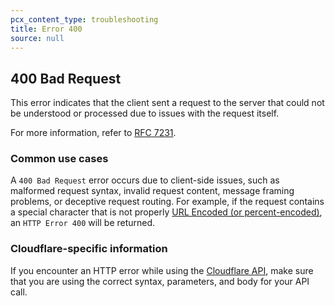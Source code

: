 ```yaml
---
pcx_content_type: troubleshooting
title: Error 400
source: null
---
```


## 400 Bad Request

This error indicates that the client sent a request to the server that could not be understood or processed due to issues with the request itself.

For more information, refer to [RFC 7231](https://tools.ietf.org/html/rfc7231).

### Common use cases

A `400 Bad Request` error occurs due to client-side issues, such as malformed request syntax, invalid request content, message framing problems, or deceptive request routing. For example, if the request contains a special character that is not properly [URL Encoded (or percent-encoded)](https://en.wikipedia.org/wiki/Percent-encoding), an `HTTP Error 400` will be returned.

### Cloudflare-specific information

If you encounter an HTTP error while using the [Cloudflare API](/api/), make sure that you are using the correct syntax, parameters, and body for your API call.
